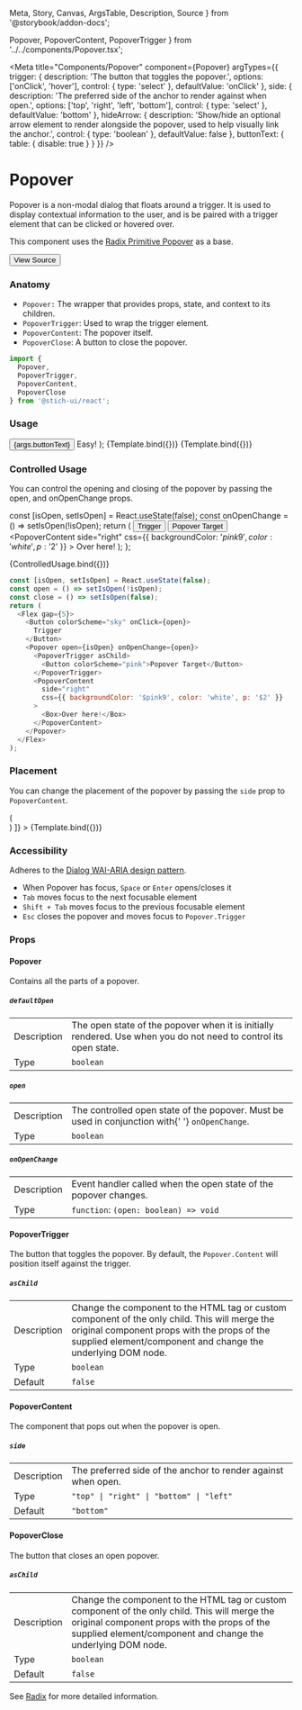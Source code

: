   Meta,
  Story,
  Canvas,
  ArgsTable,
  Description,
  Source
} from '@storybook/addon-docs';

  Popover,
  PopoverContent,
  PopoverTrigger
} from '../../components/Popover.tsx';

<Meta
  title="Components/Popover"
  component={Popover}
  argTypes={{
    trigger: {
      description: 'The button that toggles the popover.',
      options: ['onClick', 'hover'],
      control: { type: 'select' },
      defaultValue: 'onClick'
    },
    side: {
      description:
        'The preferred side of the anchor to render against when open.',
      options: ['top', 'right', 'left', 'bottom'],
      control: { type: 'select' },
      defaultValue: 'bottom'
    },
    hideArrow: {
      description:
        'Show/hide an optional arrow element to render alongside the popover, used to help visually link the anchor.',
      control: { type: 'boolean' },
      defaultValue: false
    },
    buttonText: {
      table: {
        disable: true
      }
    }
  }}
/>

# Popover

Popover is a non-modal dialog that floats around a trigger. It is used to display contextual information to the user, and is be paired with a trigger element that can be clicked or hovered over.

This component uses the [Radix Primitive Popover](https://www.radix-ui.com/docs/primitives/components/popover) as a base.

[<Button size='medium'>View Source</Button>](https://github.com/smurph7/stitch-ui/blob/main/src/components/Popover.tsx)

### Anatomy

- `Popover:` The wrapper that provides props, state, and context to its children.
- `PopoverTrigger`: Used to wrap the trigger element.
- `PopoverContent`: The popover itself.
- `PopoverClose`: A button to close the popover.

```javascript
import {
  Popover,
  PopoverTrigger,
  PopoverContent,
  PopoverClose
} from '@stich-ui/react';
```

### Usage

  <Popover trigger={args.trigger}>
    <PopoverTrigger asChild>
      <Button size="medium" colorScheme="tomato">
        {args.buttonText}
      </Button>
    </PopoverTrigger>
    <PopoverContent
      side={args.side}
      hideArrow={args.hideArrow}
      css={{ backgroundColor: '$red9', color: 'white', p: '$2' }}
    >
      <Box>Easy!</Box>
    </PopoverContent>
  </Popover>
);

<Canvas>
  <Story name="Click" args={{ buttonText: 'Click Me' }}>
    {Template.bind({})}
  </Story>
</Canvas>

<Canvas>
  <Story name="Hover" args={{ trigger: 'hover', buttonText: 'Hover over me' }}>
    {Template.bind({})}
  </Story>
</Canvas>

<ArgsTable story="Click" />

### Controlled Usage

You can control the opening and closing of the popover by passing the open, and onOpenChange props.

  const [isOpen, setIsOpen] = React.useState(false);
  const onOpenChange = () => setIsOpen(!isOpen);
  return (
    <Flex gap={5}>
      <Button colorScheme="sky" onClick={open}>
        Trigger
      </Button>
      <Popover open={isOpen} onOpenChange={onOpenChange}>
        <PopoverTrigger asChild>
          <Button colorScheme="pink">Popover Target</Button>
        </PopoverTrigger>
        <PopoverContent
          side="right"
          css={{ backgroundColor: '$pink9', color: 'white', p: '$2' }}
        >
          <Box>Over here!</Box>
        </PopoverContent>
      </Popover>
    </Flex>
  );
};

<Canvas>
  <Story name="Controlled">{ControlledUsage.bind({})}</Story>
</Canvas>

```javascript
const [isOpen, setIsOpen] = React.useState(false);
const open = () => setIsOpen(!isOpen);
const close = () => setIsOpen(false);
return (
  <Flex gap={5}>
    <Button colorScheme="sky" onClick={open}>
      Trigger
    </Button>
    <Popover open={isOpen} onOpenChange={open}>
      <PopoverTrigger asChild>
        <Button colorScheme="pink">Popover Target</Button>
      </PopoverTrigger>
      <PopoverContent
        side="right"
        css={{ backgroundColor: '$pink9', color: 'white', p: '$2' }}
      >
        <Box>Over here!</Box>
      </PopoverContent>
    </Popover>
  </Flex>
);
```

### Placement

You can change the placement of the popover by passing the `side` prop to `PopoverContent`.

<Canvas>
  <Story
    name="Side"
    args={{ side: 'top', buttonText: 'Button' }}
    decorators={[
      Story => (
        <div style={{ padding: '50px' }}>
          <Story />
        </div>
      )
    ]}
  >
    {Template.bind({})}
  </Story>
</Canvas>

### Accessibility

Adheres to the [Dialog WAI-ARIA design pattern](https://www.w3.org/TR/wai-aria-practices-1.2/#dialog_modal).

- When Popover has focus, `Space` or `Enter` opens/closes it
- `Tab` moves focus to the next focusable element
- `Shift + Tab` moves focus to the previous focusable element
- `Esc` closes the popover and moves focus to `Popover.Trigger`

### Props

#### Popover

Contains all the parts of a popover.

##### `defaultOpen`

<table>
  <tr>
    <td>Description</td>
    <td>
      The open state of the popover when it is initially rendered. Use when you
      do not need to control its open state.
    </td>
  </tr>
  <tr />
  <tr>
    <td>Type</td>
    <td>
      <code>boolean</code>
    </td>
  </tr>
</table>

##### `open`

<table>
  <tr>
    <td>Description</td>
    <td>
      The controlled open state of the popover. Must be used in conjunction with{' '}
      <code>onOpenChange</code>.
    </td>
  </tr>
  <tr />
  <tr>
    <td>Type</td>
    <td>
      <code>boolean</code>
    </td>
  </tr>
</table>

##### `onOpenChange`

<table>
  <tr>
    <td>Description</td>
    <td>Event handler called when the open state of the popover changes.</td>
  </tr>
  <tr />
  <tr>
    <td>Type</td>
    <td>
      <code>function</code>: <code>(open: boolean) => void</code>
    </td>
  </tr>
</table>

#### PopoverTrigger

The button that toggles the popover. By default, the `Popover.Content` will position itself against the trigger.

##### `asChild`

<table>
  <tr>
    <td>Description</td>
    <td>
      Change the component to the HTML tag or custom component of the only
      child. This will merge the original component props with the props of the
      supplied element/component and change the underlying DOM node.
    </td>
  </tr>
  <tr />
  <tr>
    <td>Type</td>
    <td>
      <code>boolean</code>
    </td>
  </tr>
  <tr />
  <tr>
    <td>Default</td>
    <td>
      <code>false</code>
    </td>
  </tr>
</table>

#### PopoverContent

The component that pops out when the popover is open.

##### `side`

<table>
  <tr>
    <td>Description</td>
    <td>The preferred side of the anchor to render against when open.</td>
  </tr>
  <tr />
  <tr>
    <td>Type</td>
    <td>
      <code>"top" | "right" | "bottom" | "left"</code>
    </td>
  </tr>
  <tr />
  <tr>
    <td>Default</td>
    <td>
      <code>"bottom"</code>
    </td>
  </tr>
</table>

#### PopoverClose

The button that closes an open popover.

##### `asChild`

<table>
  <tr>
    <td>Description</td>
    <td>
      Change the component to the HTML tag or custom component of the only
      child. This will merge the original component props with the props of the
      supplied element/component and change the underlying DOM node.
    </td>
  </tr>
  <tr />
  <tr>
    <td>Type</td>
    <td>
      <code>boolean</code>
    </td>
  </tr>
  <tr />
  <tr>
    <td>Default</td>
    <td>
      <code>false</code>
    </td>
  </tr>
</table>

See [Radix](https://www.radix-ui.com/docs/primitives/components/popover) for more detailed information.
